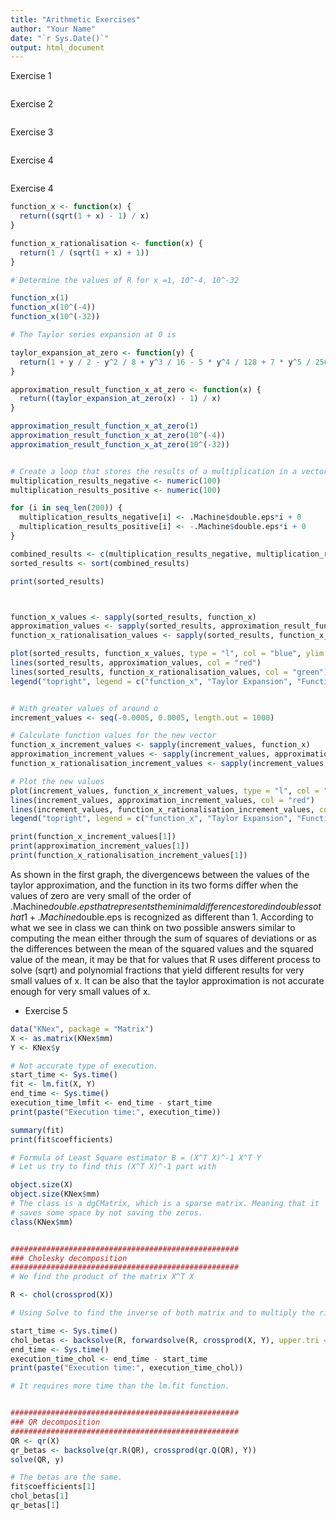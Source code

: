 ```yaml
---
title: "Arithmetic Exercises"
author: "Your Name"
date: "`r Sys.Date()`"
output: html_document
---
```



Exercise 1

```r



```


Exercise 2

```r



```


Exercise 3

```r



```



Exercise 4

```r



```


Exercise 4

```r

function_x <- function(x) {
  return((sqrt(1 + x) - 1) / x)
}

function_x_rationalisation <- function(x) {
  return(1 / (sqrt(1 + x) + 1))
}

# Determine the values of R for x =1, 10^-4, 10^-32

function_x(1)
function_x(10^(-4))
function_x(10^(-32))

# The Taylor series expansion at 0 is

taylor_expansion_at_zero <- function(y) {
  return(1 + y / 2 - y^2 / 8 + y^3 / 16 - 5 * y^4 / 128 + 7 * y^5 / 256)
}

approximation_result_function_x_at_zero <- function(x) {
  return((taylor_expansion_at_zero(x) - 1) / x)
}

approximation_result_function_x_at_zero(1)
approximation_result_function_x_at_zero(10^(-4))
approximation_result_function_x_at_zero(10^(-32))


# Create a loop that stores the results of a multiplication in a vector
multiplication_results_negative <- numeric(100)
multiplication_results_positive <- numeric(100)

for (i in seq_len(200)) {
  multiplication_results_negative[i] <- .Machine$double.eps*i + 0
  multiplication_results_positive[i] <- -.Machine$double.eps*i + 0
}

combined_results <- c(multiplication_results_negative, multiplication_results_positive)
sorted_results <- sort(combined_results)

print(sorted_results)



function_x_values <- sapply(sorted_results, function_x)
approximation_values <- sapply(sorted_results, approximation_result_function_x_at_zero)
function_x_rationalisation_values <- sapply(sorted_results, function_x_rationalisation)

plot(sorted_results, function_x_values, type = "l", col = "blue", ylim = range(c(function_x_values, approximation_values)), ylab = "Values", xlab = "x", main = "Comparison of function_x and its Taylor Approximation")
lines(sorted_results, approximation_values, col = "red")
lines(sorted_results, function_x_rationalisation_values, col = "green")
legend("topright", legend = c("function_x", "Taylor Expansion", "Function_x_rationalisation"), col = c("blue", "red","green"), lty = 1)


# With greater values of around o
increment_values <- seq(-0.0005, 0.0005, length.out = 1000)

# Calculate function values for the new vector
function_x_increment_values <- sapply(increment_values, function_x)
approximation_increment_values <- sapply(increment_values, approximation_result_function_x_at_zero)
function_x_rationalisation_increment_values <- sapply(increment_values, function_x_rationalisation)

# Plot the new values
plot(increment_values, function_x_increment_values, type = "l", col = "blue", ylim = range(c(function_x_increment_values, approximation_increment_values)), ylab = "Values", xlab = "x", main = "Comparison of function_x and its Taylor Approximation")
lines(increment_values, approximation_increment_values, col = "red")
lines(increment_values, function_x_rationalisation_increment_values, col = "green")
legend("topright", legend = c("function_x", "Taylor Expansion", "Function_x_rationalisation"), col = c("blue", "red", "green"), lty = 1)

print(function_x_increment_values[1])
print(approximation_increment_values[1])
print(function_x_rationalisation_increment_values[1])


```
As shown in the first graph, the divergencews between the values of the taylor
approximation, and the function in its two forms differ when the
values of zero are very small of the order of .Machine$double.eps that
represents the minimal difference stored in doubles so that 1 + .Machine$double.eps is
recognized as different than 1.  According to what we see in class we can think
on two possible answers similar to computing the mean either through the sum of squares
of deviations or as the differences between the mean of the squared values and the 
squared value of the mean, it may be that for values that R uses
different process to solve (sqrt) and polynomial fractions that yield
different results for very small values of x. It can be also that the taylor
approximation is not accurate enough for very small values of x.


* Exercise 5

```r

data("KNex", package = "Matrix")
X <- as.matrix(KNex$mm)
Y <- KNex$y

# Not accurate type of execution.
start_time <- Sys.time()
fit <- lm.fit(X, Y)
end_time <- Sys.time()
execution_time_lmfit <- end_time - start_time
print(paste("Execution time:", execution_time))

summary(fit)
print(fit$coefficients)

# Formula of Least Square estimator B = (X^T X)^-1 X^T Y
# Let us try to find this (X^T X)^-1 part with 

object.size(X)
object.size(KNex$mm)
# The class is a dgCMatrix, which is a sparse matrix. Meaning that it 
# saves some space by not saving the zeros.
class(KNex$mm)


###################################################
### Cholesky decomposition
###################################################
# We find the product of the matrix X^T X 

R <- chol(crossprod(X))

# Using Solve to find the inverse of both matrix and to multiply the right upper triangular matrix

start_time <- Sys.time()
chol_betas <- backsolve(R, forwardsolve(R, crossprod(X, Y), upper.tri = TRUE, transpose = TRUE))
end_time <- Sys.time()
execution_time_chol <- end_time - start_time
print(paste("Execution time:", execution_time_chol))

# It requires more time than the lm.fit function.


###################################################
### QR decomposition
###################################################
QR <- qr(X)
qr_betas <- backsolve(qr.R(QR), crossprod(qr.Q(QR), Y))
solve(QR, y)

# The betas are the same.
fit$coefficients[1]
chol_betas[1]
qr_betas[1]

```

